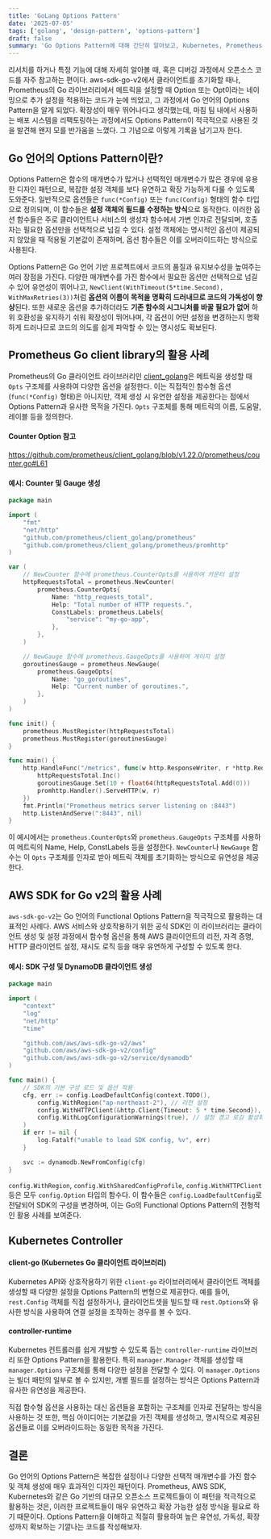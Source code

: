 ```yaml
---
title: 'GoLang Options Pattern'
date: '2025-07-05'
tags: ['golang', 'design-pattern', 'options-pattern']
draft: false
summary: 'Go Options Pattern에 대해 간단히 알아보고, Kubernetes, Prometheus, AWS SDK에서 활용된 사례를 소개합니다'
---
```


리서치를 하거나 특정 기능에 대해 자세히 알아볼 때, 혹은 디버깅 과정에서 오픈소스 코드를 자주 참고하는 편이다.
aws-sdk-go-v2에서 클라이언트를 초기화할 때나, Prometheus의 Go 라이브러리에서 메트릭을 설정할 때 Option 또는 Opt이라는 네이밍으로 추가 설정을 적용하는 코드가 눈에 띄었고,
그 과정에서 Go 언어의 Options Pattern을 알게 되었다. 확장성이 매우 뛰어나다고 생각했는데, 마침 팀 내에서 사용하는 배포 시스템을 리팩토링하는 과정에서도
Options Pattern이 적극적으로 사용된 것을 발견해 왠지 모를 반가움을 느꼈다. 그 기념으로 이렇게 기록을 남기고자 한다.

## Go 언어의 Options Pattern이란?

Options Pattern은 함수의 매개변수가 많거나 선택적인 매개변수가 많은 경우에 유용한 디자인 패턴으로,
복잡한 설정 객체를 보다 유연하고 확장 가능하게 다룰 수 있도록 도와준다.
일반적으로 옵션들은 `func(*Config)` 또는 `func(Config)` 형태의 함수 타입으로 정의되며, 이 함수들은 **설정 객체의 필드를 수정하는 방식**으로 동작한다.
이러한 옵션 함수들은 주로 클라이언트나 서비스의 생성자 함수에서 가변 인자로 전달되며, 호출자는 필요한 옵션만을 선택적으로 넘길 수 있다.
설정 객체에는 명시적인 옵션이 제공되지 않았을 때 적용될 기본값이 존재하며, 옵션 함수들은 이를 오버라이드하는 방식으로 사용된다.

Options Pattern은 Go 언어 기반 프로젝트에서 코드의 품질과 유지보수성을 높여주는 여러 장점을 가진다.
다양한 매개변수를 가진 함수에서 필요한 옵션만 선택적으로 넘길 수 있어 유연성이 뛰어나고,
`NewClient(WithTimeout(5*time.Second), WithMaxRetries(3))`처럼 **옵션의 이름이 목적을 명확히 드러내므로 코드의 가독성이 향상**된다.
또한 새로운 옵션을 추가하더라도 **기존 함수의 시그니처를 바꿀 필요가 없어** 하위 호환성을 유지하기 쉬워 확장성이 뛰어나며,
각 옵션이 어떤 설정을 변경하는지 명확하게 드러나므로 코드의 의도를 쉽게 파악할 수 있는 명시성도 확보된다.

## Prometheus Go client library의 활용 사례

Prometheus의 Go 클라이언트 라이브러리인 [client_golang](https://github.com/prometheus/client_golang)은 메트릭을 생성할 때 `Opts` 구조체를 사용하여 다양한 옵션을 설정한다.
이는 직접적인 함수형 옵션(`func(*Config)` 형태)은 아니지만, 객체 생성 시 유연한 설정을 제공한다는 점에서 Options Pattern과 유사한 목적을 가진다.
`Opts` 구조체를 통해 메트릭의 이름, 도움말, 레이블 등을 정의한다.

#### Counter Option 참고

https://github.com/prometheus/client_golang/blob/v1.22.0/prometheus/counter.go#L61

#### 예시: Counter 및 Gauge 생성

```go
package main

import (
	"fmt"
	"net/http"
	"github.com/prometheus/client_golang/prometheus"
	"github.com/prometheus/client_golang/prometheus/promhttp"
)

var (
	// NewCounter 함수에 prometheus.CounterOpts를 사용하여 카운터 설정
	httpRequestsTotal = prometheus.NewCounter(
		prometheus.CounterOpts{
			Name: "http_requests_total",
			Help: "Total number of HTTP requests.",
			ConstLabels: prometheus.Labels{
				"service": "my-go-app",
			},
		},
	)

	// NewGauge 함수에 prometheus.GaugeOpts를 사용하여 게이지 설정
	goroutinesGauge = prometheus.NewGauge(
		prometheus.GaugeOpts{
			Name: "go_goroutines",
			Help: "Current number of goroutines.",
		},
	)
)

func init() {
	prometheus.MustRegister(httpRequestsTotal)
	prometheus.MustRegister(goroutinesGauge)
}

func main() {
	http.HandleFunc("/metrics", func(w http.ResponseWriter, r *http.Request) {
		httpRequestsTotal.Inc()
		goroutinesGauge.Set(10 + float64(httpRequestsTotal.Add(0)))
		promhttp.Handler().ServeHTTP(w, r)
	})
	fmt.Println("Prometheus metrics server listening on :8443")
	http.ListenAndServe(":8443", nil)
}
```

이 예시에서는 `prometheus.CounterOpts`와 `prometheus.GaugeOpts` 구조체를 사용하여 메트릭의 Name, Help, ConstLabels 등을 설정한다.
`NewCounter`나 `NewGauge` 함수는 이 `Opts` 구조체를 인자로 받아 메트릭 객체를 초기화하는 방식으로 유연성을 제공한다.

## AWS SDK for Go v2의 활용 사례

`aws-sdk-go-v2`는 Go 언어의 Functional Options Pattern을 적극적으로 활용하는 대표적인 사례다.
AWS 서비스와 상호작용하기 위한 공식 SDK인 이 라이브러리는 클라이언트 생성 및 설정 과정에서 함수형 옵션을 통해
AWS 클라이언트의 리전, 자격 증명, HTTP 클라이언트 설정, 재시도 로직 등을 매우 유연하게 구성할 수 있도록 한다.

#### 예시: SDK 구성 및 DynamoDB 클라이언트 생성

```go
package main

import (
	"context"
	"log"
	"net/http"
	"time"

	"github.com/aws/aws-sdk-go-v2/aws"
	"github.com/aws/aws-sdk-go-v2/config"
	"github.com/aws/aws-sdk-go-v2/service/dynamodb"
)

func main() {
	// SDK의 기본 구성 로드 및 옵션 적용
	cfg, err := config.LoadDefaultConfig(context.TODO(),
		config.WithRegion("ap-northeast-2"), // 리전 설정
		config.WithHTTPClient(&http.Client{Timeout: 5 * time.Second}), // HTTP 클라이언트 설정
		config.WithLogConfigurationWarnings(true), // 설정 경고 로깅 활성화
	)
	if err != nil {
		log.Fatalf("unable to load SDK config, %v", err)
	}

	svc := dynamodb.NewFromConfig(cfg)
}
```

`config.WithRegion`, `config.WithSharedConfigProfile`, `config.WithHTTPClient` 등은 모두 `config.Option` 타입의 함수다.
이 함수들은 `config.LoadDefaultConfig`로 전달되어 SDK의 구성을 변경하며, 이는 Go의 Functional Options Pattern의 전형적인 활용 사례를 보여준다.

## Kubernetes Controller

#### client-go (Kubernetes Go 클라이언트 라이브러리)

Kubernetes API와 상호작용하기 위한 `client-go` 라이브러리에서 클라이언트 객체를 생성할 때 다양한 설정을 Options Pattern의 변형으로 제공한다.
예를 들어, `rest.Config` 객체를 직접 설정하거나, 클라이언트셋을 빌드할 때 `rest.Options`와 유사한 방식을 사용하여 연결 설정을 조작하는 경우를 볼 수 있다.

#### controller-runtime

Kubernetes 컨트롤러를 쉽게 개발할 수 있도록 돕는 `controller-runtime` 라이브러리 또한 Options Pattern을 활용한다.
특히 `manager.Manager` 객체를 생성할 때 `manager.Options` 구조체를 통해 다양한 설정을 전달할 수 있다.
이 `manager.Options`는 빌더 패턴의 일부로 볼 수 있지만, 개별 필드를 설정하는 방식은 Options Pattern과 유사한 유연성을 제공한다.

직접 함수형 옵션을 사용하는 대신 옵션들을 포함하는 구조체를 인자로 전달하는 방식을 사용하는 것 또한,
핵심 아이디어는 기본값을 가진 객체를 생성하고, 명시적으로 제공된 옵션들로 이를 오버라이드하는 동일한 목적을 가진다.

## 결론

Go 언어의 Options Pattern은 복잡한 설정이나 다양한 선택적 매개변수를 가진 함수 및 객체 생성에 매우 효과적인 디자인 패턴이다.
Prometheus, AWS SDK, Kubernetes와 같은 Go 기반의 대규모 오픈소스 프로젝트들이 이 패턴을 적극적으로 활용하는 것은,
이러한 프로젝트들이 매우 유연하고 확장 가능한 설정 방식을 필요로 하기 때문이다.
Options Pattern을 이해하고 적절히 활용하여 높은 유연성, 가독성, 확장성까지 확보하는 기깔나는 코드를 작성해보자.
